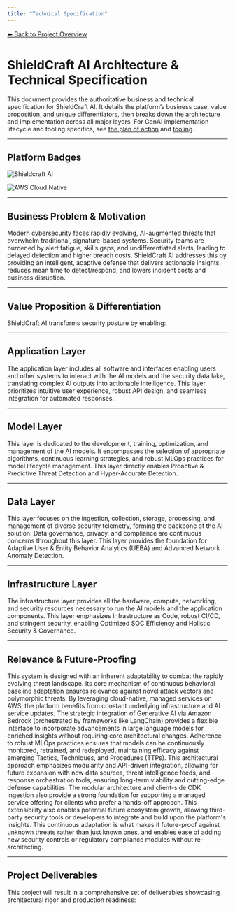 ```yaml
---
title: "Technical Specification"
---
```


[⬅️ Back to Project Overview](/)

# ShieldCraft AI Architecture & Technical Specification

This document provides the authoritative business and technical specification for ShieldCraft AI. It details the platform’s business case, value proposition, and unique differentiators, then breaks down the architecture and implementation across all major layers. For GenAI implementation lifecycle and tooling specifics, see [the plan of action](/poa) and [tooling](/tooling).

---

## Platform Badges

![Shieldcraft AI](https://img.shields.io/badge/AI%20Security-Shieldcraft%20AI-blueviolet?style=for-the-badge&logo=amazonaws&logoColor=white)

![AWS Cloud Native](https://img.shields.io/badge/AWS%20Cloud%20Native-Scalable%20%7C%20Secure%20%7C%20Modular-green?style=flat-square&logo=amazonaws)

---

## Business Problem & Motivation

Modern cybersecurity faces rapidly evolving, AI-augmented threats that overwhelm traditional, signature-based systems. Security teams are burdened by alert fatigue, skills gaps, and undifferentiated alerts, leading to delayed detection and higher breach costs. ShieldCraft AI addresses this by providing an intelligent, adaptive defense that delivers actionable insights, reduces mean time to detect/respond, and lowers incident costs and business disruption.

---

## Value Proposition & Differentiation

ShieldCraft AI transforms security posture by enabling:

---

## Application Layer

The application layer includes all software and interfaces enabling users and other systems to interact with the AI models and the security data lake, translating complex AI outputs into actionable intelligence. This layer prioritizes intuitive user experience, robust API design, and seamless integration for automated responses.

---

## Model Layer

This layer is dedicated to the development, training, optimization, and management of the AI models. It encompasses the selection of appropriate algorithms, continuous learning strategies, and robust MLOps practices for model lifecycle management. This layer directly enables Proactive & Predictive Threat Detection and Hyper-Accurate Detection.

---

## Data Layer

This layer focuses on the ingestion, collection, storage, processing, and management of diverse security telemetry, forming the backbone of the AI solution. Data governance, privacy, and compliance are continuous concerns throughout this layer. This layer provides the foundation for Adaptive User & Entity Behavior Analytics (UEBA) and Advanced Network Anomaly Detection.

---

## Infrastructure Layer

The infrastructure layer provides all the hardware, compute, networking, and security resources necessary to run the AI models and the application components. This layer emphasizes Infrastructure as Code, robust CI/CD, and stringent security, enabling Optimized SOC Efficiency and Holistic Security & Governance.

---

## Relevance & Future-Proofing

This system is designed with an inherent adaptability to combat the rapidly evolving threat landscape. Its core mechanism of continuous behavioral baseline adaptation ensures relevance against novel attack vectors and polymorphic threats. By leveraging cloud-native, managed services on AWS, the platform benefits from constant underlying infrastructure and AI service updates. The strategic integration of Generative AI via Amazon Bedrock (orchestrated by frameworks like LangChain) provides a flexible interface to incorporate advancements in large language models for enriched insights without requiring core architectural changes. Adherence to robust MLOps practices ensures that models can be continuously monitored, retrained, and redeployed, maintaining efficacy against emerging Tactics, Techniques, and Procedures (TTPs). This architectural approach emphasizes modularity and API-driven integration, allowing for future expansion with new data sources, threat intelligence feeds, and response orchestration tools, ensuring long-term viability and cutting-edge defense capabilities. The modular architecture and client-side CDK ingestion also provide a strong foundation for supporting a managed service offering for clients who prefer a hands-off approach. This extensibility also enables potential future ecosystem growth, allowing third-party security tools or developers to integrate and build upon the platform's insights. This continuous adaptation is what makes it future-proof against unknown threats rather than just known ones, and enables ease of adding new security controls or regulatory compliance modules without re-architecting.

---

## Project Deliverables

This project will result in a comprehensive set of deliverables showcasing architectural rigor and production readiness:
